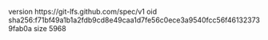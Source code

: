 version https://git-lfs.github.com/spec/v1
oid sha256:f71bf49a1b1a2fdb9cd8e49caa1d7fe56c0ece3a9540fcc56f461323739fab0a
size 5968
